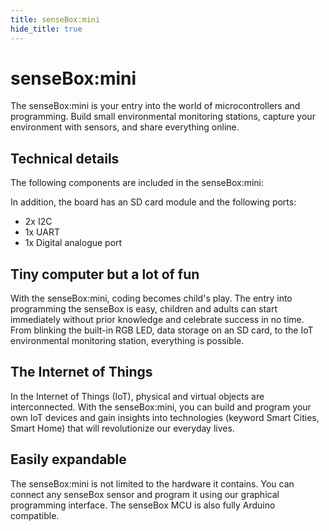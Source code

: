 ```yaml
---
title: senseBox:mini
hide_title: true
---
```



<div className="flex flex-col items-center justify-center">
  <h1> senseBox:mini </h1>
  <p>
    The senseBox:mini is your entry into the world of microcontrollers and programming. 
    Build small environmental monitoring stations, capture your environment with sensors, and share everything online.
  </p>
  <div>
    <ImageWithText src={mini} title="senseBox:mini" alt="senseBox:mini" />
  </div>
</div>

## Technical details
The following components are included in the senseBox:mini:

<div className="flex items-center justify-evenly gap-4 align">
  <ImageWithText src={umweltsensor} title="Environmental sensor" />
  <ImageWithText src={miniRgbLed} title="Neopixel RGB LED " />
  <ImageWithText src={wifiBee} title="WiFi-Bee" />
  <ImageWithText src={display} title="OLED Display" />
</div>

In addition, the board has an SD card module and the following ports:

- 2x I2C
- 1x UART
- 1x Digital analogue port

## Tiny computer but a lot of fun
With the senseBox:mini, coding becomes child's play. 
The entry into programming the senseBox is easy, children and adults can start immediately without prior knowledge and celebrate success in no time.
From blinking the built-in RGB LED, data storage on an SD card, to the IoT environmental monitoring station, everything is possible.

## The Internet of Things
In the Internet of Things (IoT), physical and virtual objects are interconnected. 
With the senseBox:mini, you can build and program your own IoT devices and gain insights into technologies (keyword Smart Cities, Smart Home) that will revolutionize our everyday lives.

## Easily expandable
The senseBox:mini is not limited to the hardware it contains. 
You can connect any senseBox sensor and program it using our graphical programming interface. 
The senseBox MCU is also fully Arduino compatible.